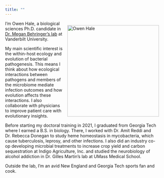 ```yaml
---
title: ""
---
```

<div style="float: right; margin-left: 15px;">
<img src="headshot.jpg" alt="Owen Hale" style="width: 300px;">
</div>


I'm Owen Hale, a biological sciences Ph.D. candidate in [Dr. Megan Behringer's lab](https://behringerlab.wixsite.com/index) at Vanderbilt University.


My main scientific interest is the within-host ecology and evolution of bacterial pathogenesis. This means I think about how ecological interactions between pathogens and members of the microbiome mediate infection outcomes and how evolution affects these interactions. I also collaborate with physicians to improve patient care with evolutionary insights.


Before starting my doctoral training in 2021, I graduated from Georgia Tech where I earned a B.S. in biology. There, I worked with Dr. Amit Reddi and Dr. Rebecca Donegan to study heme homeostasis in mycobacteria, which cause tuberculosis, leprosy, and other infections. I also did an industry co-op developing microbial treatments to increase crop yield and carbon sequestration at Indigo Agriculture, Inc. and studied the neurobiology of alcohol addiction in Dr. Gilles Martin's lab at UMass Medical School.

Outside the lab, I'm an avid New England and Georgia Tech sports fan and cook.
